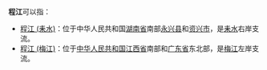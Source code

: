 '''程江'''可以指：
*[[程江_(耒水)|程江 (耒水)]]：位于中华人民共和国[[湖南省|湖南省]]南部[[永兴县|永兴县]]和[[资兴市|资兴市]]，是[[耒水|耒水]]右岸支流。
*[[程江_(梅江)|程江 (梅江)]]：位于[[中华人民共和国|中华人民共和国]][[江西省|江西省]]南部和[[广东省|广东省]]东北部，是[[梅江_(韩江支流)|梅江]]左岸支流。

{{disambig|C|Cat=二字中国地名消歧义}}